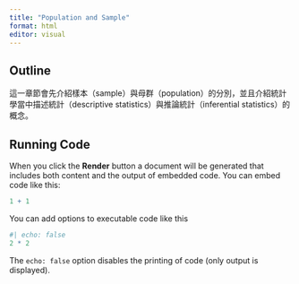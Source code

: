 ```yaml
---
title: "Population and Sample"
format: html
editor: visual
---
```


## Outline

這一章節會先介紹樣本（sample）與母群（population）的分別，並且介紹統計學當中描述統計（descriptive statistics）與推論統計（inferential statistics）的概念。

## Running Code

When you click the **Render** button a document will be generated that includes both content and the output of embedded code. You can embed code like this:

```r
1 + 1
```

You can add options to executable code like this

```r
#| echo: false
2 * 2
```

The `echo: false` option disables the printing of code (only output is displayed).
